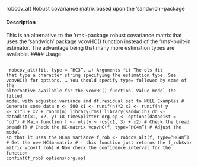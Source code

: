 
robcov_alt Robust covariance matrix based upon the ’sandwich’-package

#### Description 

This is an alternative to the ’rms’-package robust covariance matrix that uses the ’sandwich’ package
vcovHC() function instead of the ’rms’-built-in estimator. The advantage being that many more
estimation types are available.
\n#### Usage\n<pre><code>\n
robcov_alt(fit, type = "HC3", ...)
Arguments
fit The ols fit that
type a character string specifying the estimation type. See vcovHC() for options.
... You should specify type= followed by some of the alternative available for the
vcovHC() function.
Value
model The fitted model with adjusted variance and df.residual set to NULL
Examples
# Generate some data
n <- 500
x1 <- runif(n)*2
x2 <- runif(n)
y <- x1^3 + x2 + rnorm(n)
library(rms)
library(sandwich)
dd <- datadist(x1, x2, y)
18 timeSplitter
org.op <- options(datadist = "dd")
# Main function
f <- ols(y ~ rcs(x1, 3) + x2)
# Check the bread
bread(f)
# Check the HC-matrix
vcovHC(f, type="HC4m")
# Adjust the model so that it uses the HC4m variance
f_rob <- robcov_alt(f, type="HC4m")
# Get the new HC4m-matrix
# - this function just returns the f_rob$var matrix
vcov(f_rob)
# Now check the confidence interval for the function
confint(f_rob)
options(org.op)
